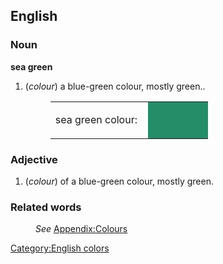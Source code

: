 ==English==

===Noun===
'''sea green'''
#(''colour'') a blue-green colour, mostly green..
#:<table><tr><td>sea green colour: &nbsp;</td><td bgcolor="#238E68" width="80">&nbsp; </td></tr></table>


===Adjective===
#(''colour'') of a blue-green colour, mostly green.

===Related words===
:''See'' [[Wiktionary_Appendix:Colours|Appendix:Colours]]

[[Category:English colors]]